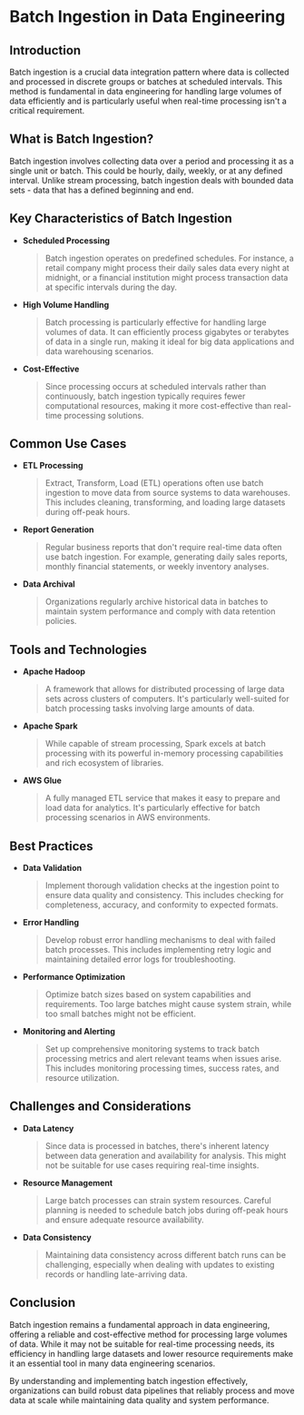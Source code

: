 # Batch Ingestion in Data Engineering

## Introduction
Batch ingestion is a crucial data integration pattern where data is collected and processed in discrete groups or batches at scheduled intervals. This method is fundamental in data engineering for handling large volumes of data efficiently and is particularly useful when real-time processing isn't a critical requirement.

## What is Batch Ingestion?
Batch ingestion involves collecting data over a period and processing it as a single unit or batch. This could be hourly, daily, weekly, or at any defined interval. Unlike stream processing, batch ingestion deals with bounded data sets - data that has a defined beginning and end.

## Key Characteristics of Batch Ingestion

* **Scheduled Processing**
  > Batch ingestion operates on predefined schedules. For instance, a retail company might process their daily sales data every night at midnight, or a financial institution might process transaction data at specific intervals during the day.

* **High Volume Handling**
  > Batch processing is particularly effective for handling large volumes of data. It can efficiently process gigabytes or terabytes of data in a single run, making it ideal for big data applications and data warehousing scenarios.

* **Cost-Effective**
  > Since processing occurs at scheduled intervals rather than continuously, batch ingestion typically requires fewer computational resources, making it more cost-effective than real-time processing solutions.

## Common Use Cases

* **ETL Processing**
  > Extract, Transform, Load (ETL) operations often use batch ingestion to move data from source systems to data warehouses. This includes cleaning, transforming, and loading large datasets during off-peak hours.

* **Report Generation**
  > Regular business reports that don't require real-time data often use batch ingestion. For example, generating daily sales reports, monthly financial statements, or weekly inventory analyses.

* **Data Archival**
  > Organizations regularly archive historical data in batches to maintain system performance and comply with data retention policies.

## Tools and Technologies

* **Apache Hadoop**
  > A framework that allows for distributed processing of large data sets across clusters of computers. It's particularly well-suited for batch processing tasks involving large amounts of data.

* **Apache Spark**
  > While capable of stream processing, Spark excels at batch processing with its powerful in-memory processing capabilities and rich ecosystem of libraries.

* **AWS Glue**
  > A fully managed ETL service that makes it easy to prepare and load data for analytics. It's particularly effective for batch processing scenarios in AWS environments.

## Best Practices

* **Data Validation**
  > Implement thorough validation checks at the ingestion point to ensure data quality and consistency. This includes checking for completeness, accuracy, and conformity to expected formats.

* **Error Handling**
  > Develop robust error handling mechanisms to deal with failed batch processes. This includes implementing retry logic and maintaining detailed error logs for troubleshooting.

* **Performance Optimization**
  > Optimize batch sizes based on system capabilities and requirements. Too large batches might cause system strain, while too small batches might not be efficient.

* **Monitoring and Alerting**
  > Set up comprehensive monitoring systems to track batch processing metrics and alert relevant teams when issues arise. This includes monitoring processing times, success rates, and resource utilization.

## Challenges and Considerations

* **Data Latency**
  > Since data is processed in batches, there's inherent latency between data generation and availability for analysis. This might not be suitable for use cases requiring real-time insights.

* **Resource Management**
  > Large batch processes can strain system resources. Careful planning is needed to schedule batch jobs during off-peak hours and ensure adequate resource availability.

* **Data Consistency**
  > Maintaining data consistency across different batch runs can be challenging, especially when dealing with updates to existing records or handling late-arriving data.

## Conclusion
Batch ingestion remains a fundamental approach in data engineering, offering a reliable and cost-effective method for processing large volumes of data. While it may not be suitable for real-time processing needs, its efficiency in handling large datasets and lower resource requirements make it an essential tool in many data engineering scenarios.

By understanding and implementing batch ingestion effectively, organizations can build robust data pipelines that reliably process and move data at scale while maintaining data quality and system performance.